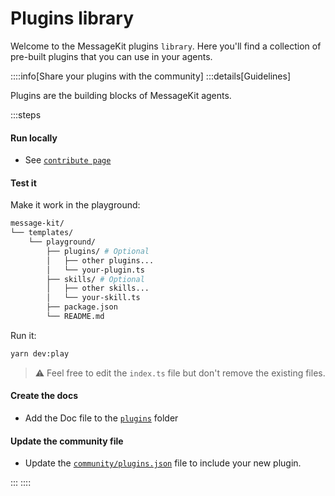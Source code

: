 
# Plugins library

Welcome to the MessageKit plugins `library`. Here you'll find a collection of pre-built plugins that you can use in your agents.

::::info[Share your plugins with the community]
:::details[Guidelines]

Plugins are the building blocks of MessageKit agents.

:::steps

#### Run locally

- See [`contribute page`](/contribute)

#### Test it

Make it work in the playground:

```bash
message-kit/
└── templates/
    └── playground/
        ├── plugins/ # Optional
        │   ├── other plugins...
        │   └── your-plugin.ts
        ├── skills/ # Optional
        │   ├── other skills...
        │   └── your-skill.ts
        ├── package.json
        └── README.md
```

Run it:

```bash
yarn dev:play
```

> ⚠️ Feel free to edit the `index.ts` file but don't remove the existing files.

#### Create the docs

- Add the Doc file to the [`plugins`](https://github.com/ephemeraHQ/message-kit/tree/main/packages/docs/pages/plugins) folder

#### Update the community file

- Update the [`community/plugins.json`](https://github.com/ephemeraHQ/message-kit/tree/main/community/plugins.json) file to include your new plugin.

:::
::::

<List items={pluginsData} />
